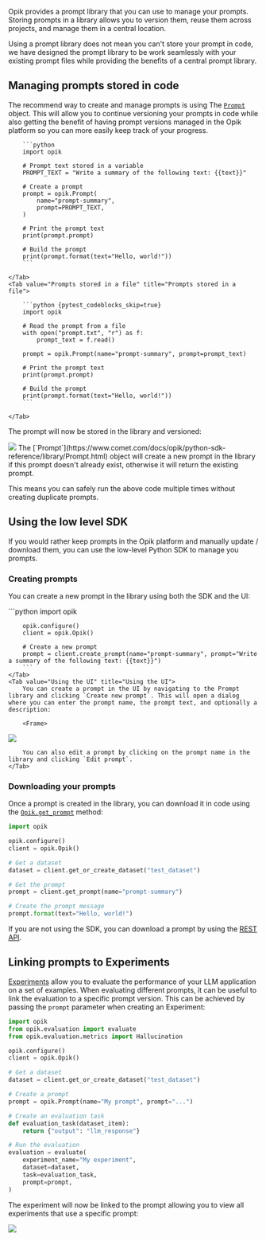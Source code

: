 Opik provides a prompt library that you can use to manage your prompts. Storing
prompts in a library allows you to version them, reuse them across projects, and
manage them in a central location.

Using a prompt library does not mean you can't store your prompt in code, we
have designed the prompt library to be work seamlessly with your existing prompt
files while providing the benefits of a central prompt library.

## Managing prompts stored in code

The recommend way to create and manage prompts is using The
[`Prompt`](https://www.comet.com/docs/opik/python-sdk-reference/library/Prompt.html)
object. This will allow you to continue versioning your prompts in code while
also getting the benefit of having prompt versions managed in the Opik platform
so you can more easily keep track of your progress.

<Tabs>
    <Tab value="Prompts stored in code" title="Prompts stored in code">

        ```python
        import opik

        # Prompt text stored in a variable
        PROMPT_TEXT = "Write a summary of the following text: {{text}}"

        # Create a prompt
        prompt = opik.Prompt(
            name="prompt-summary",
            prompt=PROMPT_TEXT,
        )

        # Print the prompt text
        print(prompt.prompt)

        # Build the prompt
        print(prompt.format(text="Hello, world!"))
        ```

    </Tab>
    <Tab value="Prompts stored in a file" title="Prompts stored in a file">

        ```python {pytest_codeblocks_skip=true}
        import opik

        # Read the prompt from a file
        with open("prompt.txt", "r") as f:
            prompt_text = f.read()

        prompt = opik.Prompt(name="prompt-summary", prompt=prompt_text)

        # Print the prompt text
        print(prompt.prompt)

        # Build the prompt
        print(prompt.format(text="Hello, world!"))
        ```

    </Tab>

</Tabs>

The prompt will now be stored in the library and versioned:

<Frame>
  <img src="/img/prompt_engineering/prompt_library_versions.png" />
</Frame>

<Tip>
The [`Prompt`](https://www.comet.com/docs/opik/python-sdk-reference/library/Prompt.html)
object will create a new prompt in the library if this prompt doesn't already exist,
otherwise it will return the existing prompt.

This means you can safely run the above code multiple times without creating
duplicate prompts.

</Tip>

## Using the low level SDK

If you would rather keep prompts in the Opik platform and manually update / download
them, you can use the low-level Python SDK to manage you prompts.

### Creating prompts

You can create a new prompt in the library using both the SDK and the UI:

<Tabs>
    <Tab value="Using the Python SDK" title="Using the Python SDK">
        ```python
        import opik

        opik.configure()
        client = opik.Opik()

        # Create a new prompt
        prompt = client.create_prompt(name="prompt-summary", prompt="Write a summary of the following text: {{text}}")
        ```
    </Tab>
    <Tab value="Using the UI" title="Using the UI">
        You can create a prompt in the UI by navigating to the Prompt library and clicking `Create new prompt`. This will open a dialog where you can enter the prompt name, the prompt text, and optionally a description:

        <Frame>

<img src="/img/prompt_engineering/prompt_library.png" />
</Frame>

        You can also edit a prompt by clicking on the prompt name in the library and clicking `Edit prompt`.
    </Tab>

</Tabs>

### Downloading your prompts

Once a prompt is created in the library, you can download it in code using the [`Opik.get_prompt`](https://www.comet.com/docs/opik/python-sdk-reference/Opik.html#opik.Opik.get_prompt) method:

```python
import opik

opik.configure()
client = opik.Opik()

# Get a dataset
dataset = client.get_or_create_dataset("test_dataset")

# Get the prompt
prompt = client.get_prompt(name="prompt-summary")

# Create the prompt message
prompt.format(text="Hello, world!")
```

If you are not using the SDK, you can download a prompt by using the [REST API](/reference/rest-api/overview).

## Linking prompts to Experiments

[Experiments](/evaluation/evaluate_your_llm) allow you to evaluate the performance
of your LLM application on a set of examples. When evaluating different prompts,
it can be useful to link the evaluation to a specific prompt version. This can
be achieved by passing the `prompt` parameter when creating an Experiment:

```python
import opik
from opik.evaluation import evaluate
from opik.evaluation.metrics import Hallucination

opik.configure()
client = opik.Opik()

# Get a dataset
dataset = client.get_or_create_dataset("test_dataset")

# Create a prompt
prompt = opik.Prompt(name="My prompt", prompt="...")

# Create an evaluation task
def evaluation_task(dataset_item):
    return {"output": "llm_response"}

# Run the evaluation
evaluation = evaluate(
    experiment_name="My experiment",
    dataset=dataset,
    task=evaluation_task,
    prompt=prompt,
)
```

The experiment will now be linked to the prompt allowing you to view all experiments that use a specific prompt:

<Frame>
  <img src="/img/evaluation/linked_prompt.png" />
</Frame>
